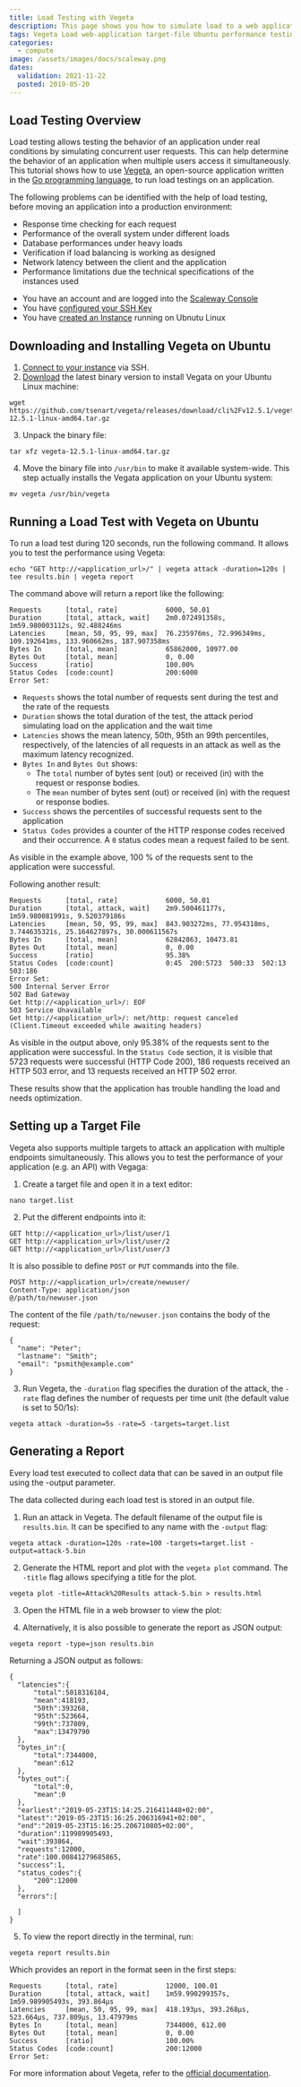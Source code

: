 ```yaml
---
title: Load Testing with Vegeta
description: This page shows you how to simulate load to a web application with Vegeta
tags: Vegeta Load web-application target-file Ubuntu performance testing install vegata
categories:
  - compute
image: /assets/images/docs/scaleway.png
dates:
  validation: 2021-11-22
  posted: 2019-05-20
---
```


## Load Testing Overview

Load testing allows testing the behavior of an application under real conditions by simulating concurrent user requests. This can help determine the behavior of an application when multiple users access it simultaneously. This tutorial shows how to use [Vegeta](https://github.com/tsenart/vegeta), an open-source application written in the [Go programming language](/tutorials/install-golang-ubuntu-bionic), to run load testings on an application.

The following problems can be identified with the help of load testing, before moving an application into a production environment:

- Response time checking for each request
- Performance of the overall system under different loads
- Database performances under heavy loads
- Verification if load balancing is working as designed
- Network latency between the client and the application
- Performance limitations due the technical specifications of the instances used

<Message type="requirement">

  - You have an account and are logged into the [Scaleway Console](https://console.scaleway.com)
  - You have [configured your SSH Key](/console/my-project/how-to/create-ssh-key/)
  - You have [created an Instance](/compute/instances/how-to/create-an-instance) running on Ubnutu Linux

</Message>

## Downloading and Installing Vegeta on Ubuntu

1. [Connect to your instance](/compute/instances/how-to/connect-to-instance/) via SSH.
2. [Download](https://github.com/tsenart/vegeta/releases) the latest binary version to install Vegata on your Ubuntu Linux machine:

  ```
  wget https://github.com/tsenart/vegeta/releases/download/cli%2Fv12.5.1/vegeta-12.5.1-linux-amd64.tar.gz
  ```

3. Unpack the binary file:

  ```
  tar xfz vegeta-12.5.1-linux-amd64.tar.gz
  ```

4. Move the binary file into `/usr/bin` to make it available system-wide. This step actually installs the Vegata application on your Ubuntu system:

  ```
  mv vegeta /usr/bin/vegeta
  ```

## Running a Load Test with Vegeta on Ubuntu

To run a load test during 120 seconds, run the following command. It allows you to test the performance using Vegeta:

```
echo "GET http://<application_url>/" | vegeta attack -duration=120s | tee results.bin | vegeta report
```

The command above will return a report like the following:

```
Requests      [total, rate]            6000, 50.01
Duration      [total, attack, wait]    2m0.072491358s, 1m59.980003112s, 92.488246ms
Latencies     [mean, 50, 95, 99, max]  76.235976ms, 72.996349ms, 109.192641ms, 133.960662ms, 187.907358ms
Bytes In      [total, mean]            65862000, 10977.00
Bytes Out     [total, mean]            0, 0.00
Success       [ratio]                  100.00%
Status Codes  [code:count]             200:6000
Error Set:
```

- `Requests` shows the total number of requests sent during the test and the rate of the requests
- `Duration` shows the total duration of the test, the attack period simulating load on the application and the wait time
- `Latencies` shows the mean latency, 50th, 95th an 99th percentiles, respectively, of the latencies of all requests in an attack as well as the maximum latency recognized.
- `Bytes In` and `Bytes Out` shows:
  - The `total` number of bytes sent (out) or received (in) with the request or response bodies.
  - The `mean` number of bytes sent (out) or received (in) with the request or response bodies.
- `Success` shows the percentiles of successful requests sent to the application
- `Status Codes` provides a counter of the HTTP response codes received and their occurrence. A `0` status codes mean a request failed to be sent.

As visible in the example above, 100 % of the requests sent to the application were successful.

Following another result:

```
Requests      [total, rate]            6000, 50.01
Duration      [total, attack, wait]    2m9.500461177s, 1m59.980081991s, 9.520379186s
Latencies     [mean, 50, 95, 99, max]  843.903272ms, 77.954318ms, 3.744635321s, 25.164627897s, 30.000611567s
Bytes In      [total, mean]            62842863, 10473.81
Bytes Out     [total, mean]            0, 0.00
Success       [ratio]                  95.38%
Status Codes  [code:count]             0:45  200:5723  500:33  502:13  503:186
Error Set:
500 Internal Server Error
502 Bad Gateway
Get http://<application_url>/: EOF
503 Service Unavailable
Get http://<application_url>/: net/http: request canceled (Client.Timeout exceeded while awaiting headers)
```

As visible in the output above, only 95.38% of the requests sent to the application were successful. In the `Status Code` section, it is visible that 5723 requests were successful (HTTP Code 200), 186 requests received an HTTP 503 error, and 13 requests received an HTTP 502 error.

These results show that the application has trouble handling the load and needs optimization.

## Setting up a Target File

Vegeta also supports multiple targets to attack an application with multiple endpoints simultaneously. This allows you to test the performance of your application (e.g. an API) with Vegaga:

1. Create a target file and open it in a text editor:

  ```
  nano target.list
  ```

2. Put the different endpoints into it:

  ```
  GET http://<application_url>/list/user/1
  GET http://<application_url>/list/user/2
  GET http://<application_url>/list/user/3
  ```

  It is also possible to define `POST` or `PUT` commands into the file.

  ```
  POST http://<application_url>/create/newuser/
  Content-Type: application/json
  @/path/to/newuser.json
  ```

  The content of the file `/path/to/newuser.json` contains the body of the request:

  ```
  {
    "name": "Peter";
    "lastname": "Smith";
    "email": "psmith@example.com"
  }
  ```

3. Run Vegeta, the `-duration` flag specifies the duration of the attack, the `-rate` flag defines the number of requests per time unit (the default value is set to 50/1s):

  ```
  vegeta attack -duration=5s -rate=5 -targets=target.list
  ```

## Generating a Report

Every load test executed to collect data that can be saved in an output file using the -output parameter.

The data collected during each load test is stored in an output file.

1. Run an attack in Vegeta. The default filename of the output file is `results.bin`. It can be specified to any name with the `-output` flag:

  ```
  vegeta attack -duration=120s -rate=100 -targets=target.list -output=attack-5.bin
  ```

2. Generate the HTML report and plot with the `vegeta plot` command. The `-title` flag allows specifying a title for the plot.

  ```
  vegeta plot -title=Attack%20Results attack-5.bin > results.html
  ```

3. Open the HTML file in a web browser to view the plot:

  <Lightbox src="scaleway-vegeta-plot.png" alt="" />

4. Alternatively, it is also possible to generate the report as JSON output:

  ```
  vegeta report -type=json results.bin
  ```

  Returning a JSON output as follows:

  ```
  {
    "latencies":{
        "total":5018316104,
        "mean":418193,
        "50th":393268,
        "95th":523664,
        "99th":737809,
        "max":13479790
    },
    "bytes_in":{
        "total":7344000,
        "mean":612
    },
    "bytes_out":{
        "total":0,
        "mean":0
    },
    "earliest":"2019-05-23T15:14:25.216411448+02:00",
    "latest":"2019-05-23T15:16:25.206316941+02:00",
    "end":"2019-05-23T15:16:25.206710805+02:00",
    "duration":119989905493,
    "wait":393864,
    "requests":12000,
    "rate":100.00841279685865,
    "success":1,
    "status_codes":{
        "200":12000
    },
    "errors":[

    ]
  }
  ```

5. To view the report directly in the terminal, run:

  ```
  vegeta report results.bin
  ```

  Which provides an report in the format seen in the first steps:

  ```
  Requests      [total, rate]            12000, 100.01
  Duration      [total, attack, wait]    1m59.990299357s, 1m59.989905493s, 393.864µs
  Latencies     [mean, 50, 95, 99, max]  418.193µs, 393.268µs, 523.664µs, 737.809µs, 13.47979ms
  Bytes In      [total, mean]            7344000, 612.00
  Bytes Out     [total, mean]            0, 0.00
  Success       [ratio]                  100.00%
  Status Codes  [code:count]             200:12000
  Error Set:
  ```

For more information about Vegeta, refer to the [official documentation](https://github.com/tsenart/vegeta/blob/master/README.md).
